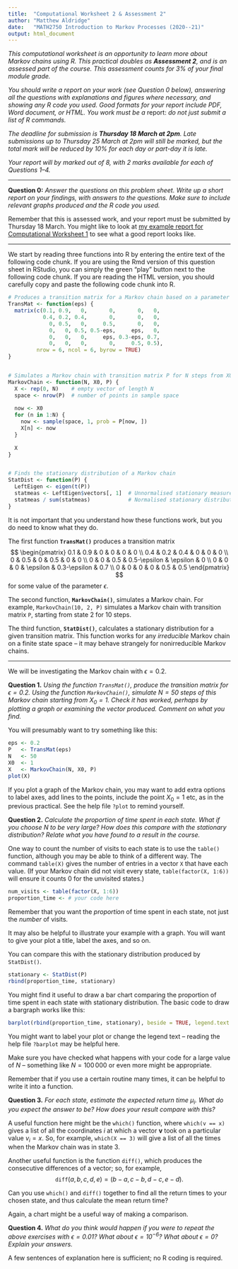 ```yaml
---
title:  "Computational Worksheet 2 & Assessment 2"
author: "Matthew Aldridge"
date:   "MATH2750 Introduction to Markov Processes (2020--21)"
output: html_document 
---
```



*This computational worksheet is an opportunity to learn more about Markov chains using R. This practical doubles as **Assessment 2**, and is an assessed part of the course. This assessment counts for 3% of your final module grade.*

*You should write a report on your work (see Question 0 below), answering all the questions with explanations and figures where necessary, and showing any R code you used. Good formats for your report include PDF, Word document, or HTML. You work must be a* report: *do not just submit a list of R commands.*

*The deadline for submission is **Thursday 18 March at 2pm**. Late submissions up to Thursday 25 March at 2pm will still be marked, but the total mark will be reduced by 10% for each day or part-day it is late.*

*Your report will by marked out of 8, with 2 marks available for each of Questions 1--4.*


---


**Question 0:** *Answer the questions on this problem sheet. Write up a short report on your findings, with answers to the questions. Make sure to include relevant graphs produced and the R code you used.*

Remember that this is assessed work, and your report must be submitted by Thursday 18 March. You might like to look at [my example report for Computational Worksheet 1](https://mpaldridge.github.io/math2750/computing.html) to see what a good report looks like.


---


We start by reading three functions into R by entering the entire text of the following code chunk. If you are using the Rmd version of this question sheet in RStudio, you can simply the green "play" button next to the following code chunk. If you are reading the HTML version, you should carefully copy and paste the following code chunk into R.

```r
# Produces a transition matrix for a Markov chain based on a parameter eps
TransMat <- function(eps) {
  matrix(c(0.1, 0.9,   0,       0,       0,   0,
           0.4, 0.2, 0.4,       0,       0,   0,
             0, 0.5,   0,     0.5,       0,   0,
             0,   0, 0.5, 0.5-eps,     eps,   0,
             0,   0,   0,     eps, 0.3-eps, 0.7,
             0,   0,   0,       0,     0.5, 0.5),
         nrow = 6, ncol = 6, byrow = TRUE)
}


# Simulates a Markov chain with transition matrix P for N steps from X0
MarkovChain <- function(N, X0, P) {
  X <- rep(0, N)    # empty vector of length N
  space <- nrow(P)  # number of points in sample space
  
  now <- X0
  for (n in 1:N) {
    now <- sample(space, 1, prob = P[now, ])
    X[n] <- now
  }
  
  X
}


# Finds the stationary distribution of a Markov chain
StatDist <- function(P) {
  LeftEigen <- eigen(t(P))
  statmeas <- LeftEigen$vectors[, 1]  # Unnormalised stationary measure
  statmeas / sum(statmeas)            # Normalised stationary distribution
}
```

It is not important that you understand how these functions work, but you do need to know what they do.

The first function **`TransMat()`** produces a transition matrix
$$ \begin{pmatrix} 
     0.1 & 0.9 &   0 &            0 &            0 &   0 \\
     0.4 & 0.2 & 0.4 &            0 &            0 &   0 \\
       0 & 0.5 &   0 &          0.5 &            0 &   0 \\
       0 &   0 & 0.5 & 0.5-\epsilon &     \epsilon &   0 \\
       0 &   0 &   0 &     \epsilon & 0.3-\epsilon & 0.7 \\
       0 &   0 &   0 &            0 &          0.5 & 0.5
   \end{pmatrix} $$
for some value of the parameter $\epsilon$.

The second function, **`MarkovChain()`**, simulates a Markov chain. For example, `MarkovChain(10, 2, P)` simulates a Markov chain with transition matrix `P`, starting from state 2 for 10 steps.

The third function, **`StatDist()`**, calculates a stationary distribution for a given transition matrix. This function works for any *irreducible* Markov chain on a finite state space -- it may behave strangely for nonirreducible Markov chains.


---


We will be investigating the Markov chain with $\epsilon = 0.2$.


**Question 1.** *Using the function `TransMat()`, produce the transition matrix for $\epsilon = 0.2$. Using the function `MarkovChain()`, simulate $N = 50$ steps of this Markov chain starting from $X_0 = 1$. Check it has worked, perhaps by plotting a graph or examining the vector produced. Comment on what you find.*


You will presumably want to try something like this:

```r
eps <- 0.2
P   <- TransMat(eps)
N   <- 50
X0  <- 1
X   <- MarkovChain(N, X0, P)
plot(X)
```

If you plot a graph of the Markov chain, you may want to add extra options to label axes, add lines to the points, include the point $X_0 = 1$ etc, as in the previous practical. See the help file `?plot` to remind yourself.



**Question 2.** *Calculate the proportion of time spent in each state. What if you choose $N$ to be very large? How does this compare with the stationary distribution? Relate what you have found to a result in the course.*


One way to count the number of visits to each state is to use the `table()` function, although you may be able to think of a different way. The command `table(X)` gives the number of entries in a vector `X` that have each value. (If your Markov chain did not visit every state, `table(factor(X, 1:6))` will ensure it counts 0 for the unvisited states.)

```r
num_visits <- table(factor(X, 1:6))
proportion_time <- # your code here
```

Remember that you want the *proportion* of time spent in each state, not just the *number* of visits.

It may also be helpful to illustrate your example with a graph. You will want to give your plot a title, label the axes, and so on.

You can compare this with the stationary distribution produced by `StatDist()`.

```r
stationary <- StatDist(P)
rbind(proportion_time, stationary)
```

You might find it useful to draw a bar chart comparing the proportion of time spent in each state with stationary distribution. The basic code to draw a bargraph works like this:

```r
barplot(rbind(proportion_time, stationary), beside = TRUE, legend.text = TRUE)
```

You might want to label your plot or change the legend text -- reading the help file `?barplot` may be helpful here.

Make sure you have checked what happens with your code for a large value of $N$ -- something like $N = 100\,000$ or even more might be appropriate.

Remember that if you use a certain routine many times, it can be helpful to write it into a function.



**Question 3.** *For each state, estimate the expected return time $\mu_i$. What do you expect the answer to be? How does your result compare with this?*


A useful function here might be the `which()` function, where `which(v == x)` gives a list of all the coordinates $i$ at which a vector $\mathbf{v}$ took on a particular value $v_i = x$. So, for example, `which(X == 3)` will give a list of all the times when the Markov chain was in state $3$.

Another useful function is the function `diff()`, which produces the consecutive differences of a vector; so, for example,
$$ \mathtt{diff}(a, b, c, d, e) = (b - a, c - b, d - c, e - d). $$

Can you use `which()` and `diff()` together to find all the return times to your chosen state, and thus calculate the mean return time?

Again, a chart might be a useful way of making a comparison.



**Question 4.** *What do you think would happen if you were to repeat the above exercises with $\epsilon = 0.01$? What about $\epsilon = 10^{-6}$? What about $\epsilon = 0$? Explain your answers.*


A few sentences of explanation here is sufficient; no R coding is required.